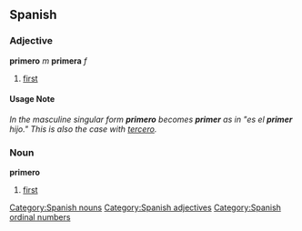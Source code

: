 == Spanish ==
=== Adjective ===
'''primero''' ''m'' '''primera''' ''f''
# [[first]]

==== Usage Note ====
''In the masculine singular form '''primero''' becomes '''primer''' as in "es el '''primer''' hijo."  This is also the case with [[tercero]].''

=== Noun ===
'''primero'''
# [[first]]


[[Category:Spanish nouns]]
[[Category:Spanish adjectives]]
[[Category:Spanish ordinal numbers]]